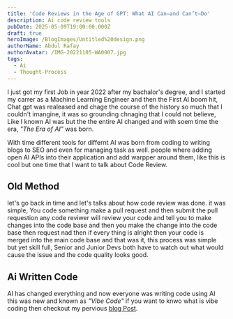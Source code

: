 ```yaml
---
title: 'Code Reviews in the Age of GPT: What AI Can—and Can’t—Do'
description: Ai code review tools
pubDate: 2025-05-09T19:00:00.000Z
draft: true
heroImage: /BlogImages/Untitled%20design.png
authorName: Abdul Rafay
authorAvatar: /IMG-20221105-WA0007.jpg
tags:
  - Ai
  - Thought-Process
---
```


I just got my first Job in year 2022 after my bachalor's degree, and I started my carrer as a Machine Learning Engineer and then the First AI boom hit, Chat gpt was realeased and chage the course of the history so much that I couldn't imangine, it was so grounding chnaging that I could not believe, Like I known AI was but the the entire AI changed and with soem time the era, *"The Era of AI"* was born.

With time different tools for differnt AI was born from coding to writing blogs to SEO and even for managing task as well. people where adding open AI APIs into their application and add warpper around them, like this is cool but one time that I want to talk about Code Review.

## Old Method

let's go back in time and let's talks about how code review was done. it was simple, You code something make a pull request and then submit the pull requestion any code reviwer will review your code and tell you to make changes into the code base and then you make the change into the code base then request nad then if every thing is alright then your code is merged into the main code base and that was it, this process was simple but yet skill full, Senior and Junior Devs both have to watch out what would cause the issue and the code quality looks good.

## Ai Written Code

AI has changed everything and now everyone was writing code using AI this was new and known as *"Vibe Code"* if you want to knwo what is vibe coding then checkout my pervious [blog Post](/blog/rise-of-vibe-coding/).
